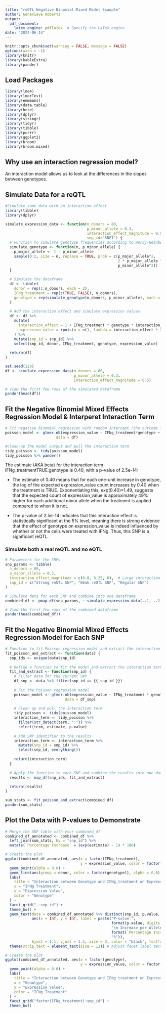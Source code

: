 ```yaml
---
title: "reQTL Negative Binomial Mixed Model Example"
author: Genevieve Roberts
output:
  pdf_document:
    latex_engine: pdflatex  # Specify the LaTeX engine
date: "2024-06-14"
---
```


```r
knitr::opts_chunk$set(warning = FALSE, message = FALSE)
options(warn = -1)
library(knitr)
library(kableExtra)
library(pander)
```

## Load Packages

```r
library(lme4)
library(lmerTest)
library(emmeans)
library(data.table)
library(here)
library(dplyr)
library(stringr)
library(tidyr)
library(tibble)
library(purrr)
library(ggplot2)
library(broom)
library(broom.mixed)
```
\newpage

## Why use an interaction regression model?
An interaction model allows us to look at the differences in the slopes between
genotypes.

## Simulate Data for a reQTL

```r
#Simulate some data with an interaction effect
library(tibble)
library(dplyr)

simulate_expression_data <- function(n_donors = 80,
                                     p_minor_allele = 0.3,
                                     interaction_effect_magnitude = 0.5,
                                     snp_id="SNP1") {
  # Function to simulate genotype frequencies according to Hardy-Weinberg equilibrium
  simulate_genotype <- function(n, p_minor_allele) {
    p_major_allele <- 1 - p_minor_allele
    sample(0:2, size = n, replace = TRUE, prob = c(p_major_allele^2,
                                                   2 * p_major_allele * p_minor_allele,
                                                   p_minor_allele^2))
  }
  
  # Simulate the dataframe
  df <- tibble(
    donor = rep(1:n_donors, each = 2),
    IFNg_treatment = rep(c(TRUE, FALSE), n_donors),
    genotype = rep(simulate_genotype(n_donors, p_minor_allele), each = 2)
  )
  
  # Add the interaction effect and simulate expression values
  df <- df %>%
    mutate(
      interaction_effect = 1 + IFNg_treatment * genotype * interaction_effect_magnitude,
      expression_value = rpois(n = n(), lambda = interaction_effect * 20) # Scale lambda
    ) %>%
    mutate(snp_id = snp_id) %>%
    select(snp_id, donor, IFNg_treatment, genotype, expression_value)
  
  return(df)
}

set.seed(123)
df <- simulate_expression_data(n_donors = 80,
                               p_minor_allele = 0.3,
                               interaction_effect_magnitude = 0.5)

# View the first few rows of the simulated dataframe
pander(head(df))
```
\newpage

## Fit the Negative Binomial Mixed Effects Regression Model & Interperet Interaction Term
```r
# Fit negative binomial regression with random intercept (the outcome looks like count data)
poisson_model <- glmer.nb(expression_value ~ IFNg_treatment*genotype + (1 | donor),
                       data = df)

#clean-up the model output and pull the interaction term
tidy_poisson <- tidy(poisson_model)
tidy_poisson %>% pander()
```
The estimate (AKA beta) for the interaction term IFNg_treatmentTRUE:genotype is 0.40, with a p-value of 2.5e-14:

- The estimate of 0.40 means that for each one-unit increase in genotype, the log of the expected expression_value count increases by 0.40 when the treatment is TRUE. Exponentiating this, exp(0.40)=1.49, suggests that the expected count of expression_value is approximately 49% higher for each additional minor allele when the treatment is applied compared to when it is not.

- The p-value of 2.5e-14  indicates that this interaction effect is statistically significant at the 5% level, meaning there is strong evidence that the effect of genotype on expression_value is indeed influenced by whether or not the cells were treated with IFNg. Thus, this SNP is a significant reQTL.

\newpage

### Simulate both a real reQTL and no eQTL
```r

# Parameters for the SNPs
snp_params <- tibble(
  n_donors = 80,
  p_minor_allele = 0.3,
  interaction_effect_magnitude = c(0.8, 0.25, 0),  # Large interaction effect vs no interaction effect
  snp_id = c("Strong reQTL SNP", "Weak reQTL SNP", "Regular SNP")
)

# Simulate data for each SNP and combine into one dataframe
combined_df <- pmap_df(snp_params, ~ simulate_expression_data(..1, ..2, ..3, ..4))

# View the first few rows of the combined dataframe
pander(head(combined_df))
```
\newpage

## Fit the Negative Binomial Mixed Effects Regression Model for Each SNP
```r
# Function to fit Poisson regression model and extract the interaction term for each SNP
fit_poisson_and_extract <- function(data) {
  snp_ids <- unique(data$snp_id)
  
  # Define a function to fit the model and extract the interaction term for a given SNP
  fit_and_extract <- function(snp_id) {
    # Filter data for the current SNP
    df_snp <- data %>% filter(snp_id == {{ snp_id }})
    
    # Fit the Poisson regression model
    poisson_model <- glmer.nb(expression_value ~ IFNg_treatment * genotype + (1 | donor),
                           data = df_snp)
    
    # Clean up and pull the interaction term
    tidy_poisson <- tidy(poisson_model)
    interaction_term <- tidy_poisson %>%
      filter(str_detect(term, ":")) %>%
      select(term, estimate, p.value)
    
    # Add SNP identifier to the results
    interaction_term <- interaction_term %>%
      mutate(snp_id = snp_id) %>%
      select(snp_id, everything())
    
    return(interaction_term)
  }
  
  # Apply the function to each SNP and combine the results into one data frame
  results <- map_df(snp_ids, fit_and_extract)
  
  return(results)
}

sum_stats <- fit_poisson_and_extract(combined_df)
pander(sum_stats)
```
\newpage

## Plot the Data with P-values to Demonstrate
```r
# Merge the SNP table with your combined_df
combined_df_annotated <- combined_df %>%
  left_join(sum_stats, by = "snp_id") %>%
  mutate(`Percentage Increase` = (exp(estimate) - 1) * 100)

# Create the plot
ggplot(combined_df_annotated, aes(x = factor(IFNg_treatment),
                                  y = expression_value, color = factor(genotype))) +
  geom_point(alpha = 0.6) +
  geom_line(aes(group = donor, color = factor(genotype)), alpha = 0.6) + 
  labs(
    title = "Interaction between Genotype and IFNg_treatment on Expression Value",
    x = "IFNg Treatment",
    y = "Expression Value",
    color = "Genotype"
  ) +
  facet_grid(".~snp_id") +
  theme_bw() +
  geom_text(data = combined_df_annotated %>% distinct(snp_id, p.value, `Percentage Increase`),
            aes(x = Inf, y = Inf, label = paste("P-value:",
                                                format(p.value, digits = 2),
                                                "\n Increase per Allele:",
                                                format(`Percentage Increase`, digits = 2),
                                                "%")),
            hjust = 1.1, vjust = 1.1, size = 3, color = "black", fontface = "italic") +
  theme(strip.text = element_text(size = 12)) # Adjust facet label text size if needed

```
\newpage

```r
# Create the plot
ggplot(combined_df_annotated, aes(x = factor(genotype),
                                  y = expression_value, color = factor(IFNg_treatment))) +
  geom_point(alpha = 0.6) +
  labs(
    title = "Interaction between Genotype and IFNg treatment on Expression Value",
    x = "Genotype",
    y = "Expression Value",
    color = "IFNg Treatment"
  ) +
  facet_grid("factor(IFNg_treatment)~snp_id") +
  theme_bw() 
```